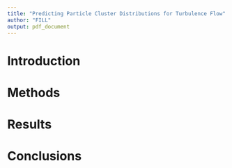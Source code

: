 ```yaml
---
title: "Predicting Particle Cluster Distributions for Turbulence Flow"
author: "FILL"
output: pdf_document
---
```


# Introduction

# Methods

# Results

# Conclusions
